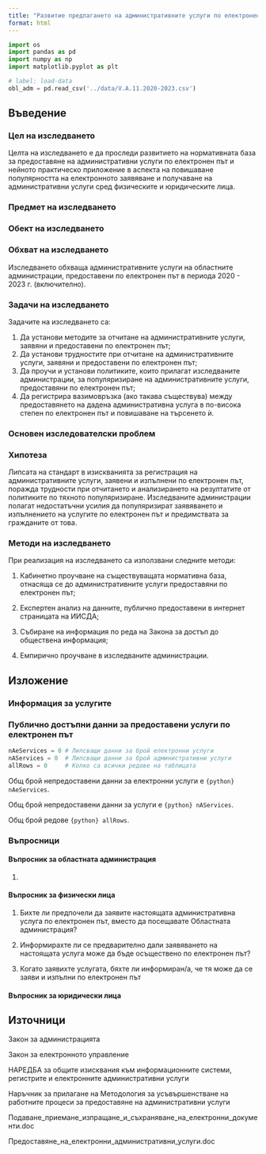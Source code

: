 ```yaml
---
title: "Развитие предлагането на административните услуги по електронен път от областните администрации в периода 2020 - 2023 г."
format: html
---
```


```python
import os
import pandas as pd
import numpy as np
import matplotlib.pyplot as plt
```

```python
# label: load-data
obl_adm = pd.read_csv('../data/V.A.11.2020-2023.csv')
```

## Въведение

### Цел на изследването

Целта на изследването е да проследи развитието на нормативната база за предоставяне на административни услуги по електронен път и нейното практическо приложение в аспекта на повишаване популярността на електронното заявяване и получаване на административни услуги сред физическите и юридическите лица.

### Предмет на изследването

### Обект на изследването

### Обхват на изследването

Изследването обхваща административните услуги на областните администрации, предоставени по електронен път в периода 2020 - 2023 г. (включително).

### Задачи на изследването

Задачите на изследването са:

1.  Да установи методите за отчитане на административните услуги, заявяни и предоставени по електронен път;
2.  Да установи трудностите при отчитане на административните услуги, заявяни и предоставени по електронен път;
3.  Да проучи и установи политиките, които прилагат изследваните администрации, за популяризиране на административните услуги, предоставяни по електронен път;
4.  Да регистрира вазимовръзка (ако такава съществува) между предоставянето на дадена административна услуга в по-висока степен по електронен път и повишаване на търсенето ѝ.

### Основен изследователски проблем

### Хипотеза

Липсата на стандарт в изискванията за регистрация на административните услуги, заявени и изпълнени по електронен път, поражда трудности при отчитането и анализирането на резултатите от политиките по тяхното популяризиране. Изследваните администрации полагат недостатъчни усилия да популяризират заявяването и изпълнението на услугите по електронен път и предимствата за гражданите от това.

### Методи на изследването

При реализация на изследването са използвани следните методи:

1.  Кабинетно проучване на съществуващата нормативна база, отнасяща се до административните услуги предоставяни по електронен път;

2.  Експертен анализ на данните, публично предоставени в интернет страницата на ИИСДА;

3.  Събиране на информация по реда на Закона за достъп до обществена информация;

4.  Емпирично проучване в изследваните администрации.

## Изложение

### Информация за услугите

### Публично достъпни данни за предоставени услуги по електронен път

```python
nAeServices = 0 # Липсващи данни за брой електронни услуги
nAServices = 0  # Липсващи данни за брой административни услуги
allRows = 0     # Колко са всички редове на таблицата
```

Общ брой непредоставени данни за електронни услуги е `{python} nAeServices`.

Общ брой непредоставени данни за услуги е `{python} nAServices`.

Общ брой редове `{python} allRows`.

### Въпросници

#### Въпросник за областната администрация

1.  

#### Въпросник за физически лица

1.  Бихте ли предпочели да заявите настоящата административна услуга по електронен път, вместо да посещавате Областната администрация?

2.  Информирахте ли се предварително дали заявяването на настоящата услуга може да бъде осъществено по електронен път?

3.  Когато заявихте услугата, бяхте ли информиран/а, че тя може да се заяви и изпълни по електронен път

#### Въпросник за юридически лица

## Източници

Закон за администрацията

Закон за електронното управление

НАРЕДБА за общите изисквания към информационните системи, регистрите и електронните административни услуги

Наръчник за прилагане на Методология за усъвършенстване на работните процеси за предоставяне на административни услуги

Подаване_приемане_изпращане_и_съхраняване_на_електронни_документи.doc

Предоставяне_на_електронни_административни_услуги.doc